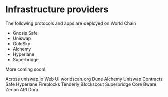 # Infrastructure providers

The following protocols and apps are deployed on World Chain 

- Gnosis Safe
- Uniswap 
- GoldSky 
- Alchemy
- Hyperlane
- Superbridge

More coming soon!


Across
uniswap.io Web UI
worldscan.org
Dune
Alchemy
Uniswap Contracts
Safe
Hyperlane
Fireblocks
Tenderly
Blockscout
Superbridge Core
Bware
Zerion API
Dora
